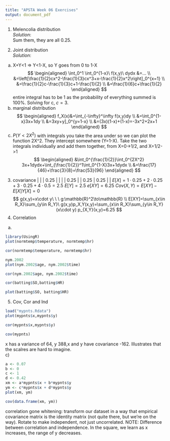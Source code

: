 ```yaml
---
title: "APSTA Week 06 Exercises"
output: document_pdf
---
```

1. Melencolia distribution  
*Solution*:  
Sum them, they are all 0.25.  
  
2. Joint distribution  
*Solution*:  
a)  
X+Y<1 => Y<1-X, so Y goes from 0 to 1-X
$$
\begin{aligned}
\int_0^1 \int_0^{1-x}\ f(x,y)\ dydx &=... \\
&=\left[\frac{1}{2}cx^2-\frac{1}{3}cx^3+x-\frac{1}{2}x^2\right]_0^{x=1} \\
&=\frac{1}{2}c-\frac{1}{3}c+1-\frac{1}{2} \\
&=\frac{1}{6}c+\frac{1}{2}
\end{aligned}
$$
entire integral has to be 1 as the probability of everything summed is 100%. Solving for c, $c=3$.
b) marginal distribution
$$
\begin{aligned}
f_X(x)&=\int_{-\infty}^\infty f(x,y)dy \\
&=\int_0^{1-x}3x+1dy \\
&=3xy+y]_0^{y=1-x} \\
&=(3x)(1-x)+(1-x)=-3x^2+2x+1
\end{aligned}
$$
c) $P(Y<2X^2)$
with integrals you take the area under so we can plot the function 2X^2. They intercept somewhere (Y=1-X). Take the two integrals individually and add them together, from X=0->1/2, and X=1/2->1
$$
\begin{aligned}
&\int_0^{\frac{1}{2}}\int_0^{2X^2} 3x+1dydx+\int_{\frac{1}{2}}^1\int_0^{1-X}3x+1dydx \\
&=\frac{17}{46}+\frac{3}{8}=\frac{53}{96}
\end{aligned}
$$
3. covariance
|      |      | 0.25 |
|      |      | 0.25 |
| 0.25 | 0.25 |      |
$E[X]=1\cdot0.25+2\cdot0.25+3\cdot0.25+4\cdot0.5=2.5$
$E[Y]=2.5$
$e[XY]=6.25$
$Cov(X,Y)=E[XY]-E[X]Y[X]=0$
$$
g(x,y)=x\cdot y\ \ \ g:\mathbb{R}^2\to\mathbb{R} \\
E[XY]=\sum_{x\in R_X}\sum_{y\in R_Y}\ g(x,y)p_X,Y(x,y)=\sum_{x\in R_X}\sum_{y\in R_Y} (x\cdot y) p_{X,Y}(x,y)=6.25
$$
4. Correlation
a)
```r
library(UsingR)
plot(normtemp$temperature, normtemp$hr)
```
```r
cor(normtemp$temperature, normtemp$hr)
```

```r
nym.2002
plot(nym.2002$age, nym.2002$time)
```

```r
cor(nym.2002$age, nym.2002$time)
```

```r
cor(batting$SO,batting$HR)
```

```r
plot(batting$SO, batting$HR)
```

5. Cov, Cor and Ind
```r
load("mypnts.Rdata")
plot(mypnts$x,mypnts$y)
```
```r
cor(mypnts$x,mypnts$y)
```

```r
cov(mypnts)
```
x has a variance of 64, y 388,x and y have covariance -162.
Illustrates that the scalres are hard to imagine.  
c) 
```r
a <- 0.07
b <- 0
c <- 1
d <- 0.42
xm <- a*mypnts$x + b*mypnts$y
ym <- c*mypnts$x + d*mypnts$y
plot(xm, ym)
```

```r
cov(data.frame(xm, ym))
```
correlation gone
whitening: transform our dataset in a way that empirical covariance matrix is the identity matrix (not quite there, but we're on the way).
Rotate to make independent, not just uncorrelated.
NOTE: Difference between correlation and independence. In the square, we learn as x increases, the range of y decreases.